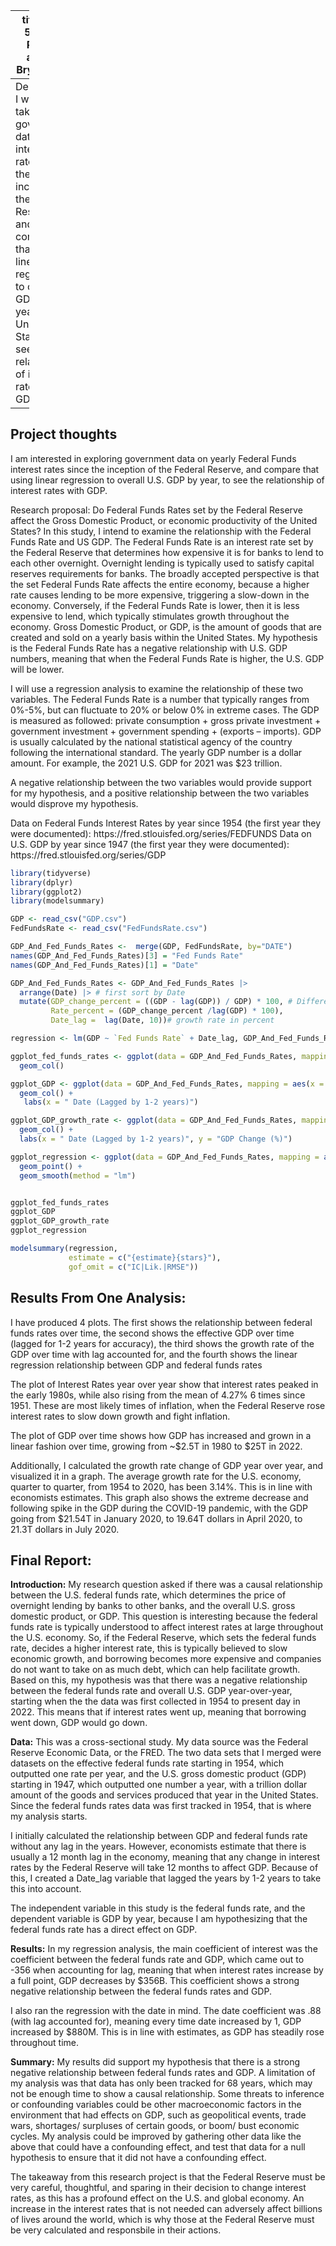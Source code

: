 
---
title: Gov 50 Final Project
author: Bryn Evans

output:
  distill::distill_article:
    self_contained: false
---
Description: I want to take government data on interest rates since the inception of the Federal Reserve, and compare that using linear regression to overall GDP by year for the United States, to see the relationship of interest rates with GDP.

---



## Project thoughts

I am interested in exploring government data on yearly Federal Funds interest rates since the inception of the Federal Reserve, and compare that using linear regression to overall U.S. GDP by year, to see the relationship of interest rates with GDP.

Research proposal: Do Federal Funds Rates set by the Federal Reserve affect the Gross Domestic Product, or economic productivity of the United States? In this study, I intend to examine the relationship with the Federal Funds Rate and US GDP. The Federal Funds Rate is an interest rate set by the Federal Reserve that determines how expensive it is for banks to lend to each other overnight. Overnight lending is typically used to satisfy capital reserves requirements for banks. The broadly accepted perspective is that the set Federal Funds Rate affects the entire economy, because a higher rate causes lending to be more expensive, triggering a slow-down in the economy. Conversely, if the Federal Funds Rate is lower, then it is less expensive to lend, which typically stimulates growth throughout the economy. Gross Domestic Product, or GDP, is the amount of goods that are created and sold on a yearly basis within the United States. My hypothesis is the Federal Funds Rate has a negative relationship with U.S. GDP numbers, meaning that when the Federal Funds Rate is higher, the U.S. GDP will be lower. 

I will use a regression analysis to examine the relationship of these two variables. The Federal Funds Rate is a number that typically ranges from 0%-5%, but can fluctuate to 20% or below 0% in extreme cases. The GDP is measured as followed: private consumption + gross private investment + government investment + government spending + (exports – imports). GDP is usually calculated by the national statistical agency of the country following the international standard. The yearly GDP number is a dollar amount. For example, the 2021 U.S. GDP for 2021 was $23 trillion.

A negative relationship between the two variables would provide support for my hypothesis, and a positive relationship between the two variables would disprove my hypothesis.

Data on Federal Funds Interest Rates by year since 1954 (the first year they were documented): https://fred.stlouisfed.org/series/FEDFUNDS
Data on U.S. GDP by year since 1947 (the first year they were documented): https://fred.stlouisfed.org/series/GDP





```r
library(tidyverse)
library(dplyr)
library(ggplot2)
library(modelsummary)

GDP <- read_csv("GDP.csv")
FedFundsRate <- read_csv("FedFundsRate.csv")

GDP_And_Fed_Funds_Rates <-  merge(GDP, FedFundsRate, by="DATE") 
names(GDP_And_Fed_Funds_Rates)[3] = "Fed Funds Rate"
names(GDP_And_Fed_Funds_Rates)[1] = "Date"

GDP_And_Fed_Funds_Rates <- GDP_And_Fed_Funds_Rates |>
  arrange(Date) |> # first sort by Date
  mutate(GDP_change_percent = ((GDP - lag(GDP)) / GDP) * 100, # Difference in GDP between Dates
         Rate_percent = (GDP_change_percent /lag(GDP) * 100),
         Date_lag =  lag(Date, 10))# growth rate in percent

regression <- lm(GDP ~ `Fed Funds Rate` + Date_lag, GDP_And_Fed_Funds_Rates)

ggplot_fed_funds_rates <- ggplot(data = GDP_And_Fed_Funds_Rates, mapping = aes(x = Date, y = `Fed Funds Rate`)) +
  geom_col() 

ggplot_GDP <- ggplot(data = GDP_And_Fed_Funds_Rates, mapping = aes(x = Date_lag, y = GDP)) +
  geom_col() +
   labs(x = " Date (Lagged by 1-2 years)")

ggplot_GDP_growth_rate <- ggplot(data = GDP_And_Fed_Funds_Rates, mapping = aes(x = Date_lag, y = GDP_change_percent)) +
  geom_col() +
  labs(x = " Date (Lagged by 1-2 years)", y = "GDP Change (%)")

ggplot_regression <- ggplot(data = GDP_And_Fed_Funds_Rates, mapping = aes(x =`Fed Funds Rate`, y = GDP)) +
  geom_point() +
  geom_smooth(method = "lm")


ggplot_fed_funds_rates
ggplot_GDP
ggplot_GDP_growth_rate
ggplot_regression

modelsummary(regression,
             estimate = c("{estimate}{stars}"),
             gof_omit = c("IC|Lik.|RMSE"))
```

## Results From One Analysis: 
  
  I have produced 4 plots. The first shows the relationship between federal funds rates over time, the second shows the effective GDP over time (lagged for 1-2 years for accuracy), the third shows the growth rate of the GDP over time with lag accounted for, and the fourth shows the linear regression relationship between GDP and federal funds rates
  
  The plot of Interest Rates year over year show that interest rates peaked in the early 1980s, while also rising from the mean of 4.27% 6 times since 1951. These are most likely times of inflation, when the Federal Reserve rose interest rates to slow down growth and fight inflation.
  
  The plot of GDP over time shows how GDP has increased and grown in a linear fashion over time, growing from ~$2.5T in 1980 to $25T in 2022. 

Additionally, I calculated the growth rate change of GDP year over year, and visualized it in a graph. The average growth rate for the U.S. economy, quarter to quarter, from 1954 to 2020, has been 3.14%. This is in line with economists estimates. This graph also shows the extreme decrease and following spike in the GDP during the COVID-19 pandemic, with the GDP going from $21.54T in January 2020, to 19.64T dollars in April 2020, to 21.3T dollars in July 2020.

## Final Report:
  
**Introduction:** My research question asked if there was a causal relationship between the U.S. federal funds rate, which determines the price of overnight lending by banks to other banks, and the overall U.S. gross domestic product, or GDP. This question is interesting because the federal funds rate is typically understood to affect interest rates at large throughout the U.S. economy. So, if the Federal Reserve, which sets the federal funds rate, decides a higher interest rate, this is typically believed to slow economic growth, and borrowing becomes more expensive and companies do not want to take on as much debt, which can help facilitate growth. Based on this, my hypothesis was that there was a negative relationship between the federal funds rate and overall U.S. GDP year-over-year, starting when the the data was first collected in 1954 to present day in 2022. This means that if interest rates went up, meaning that borrowing went down, GDP would go down. 

**Data:** This was a cross-sectional study. My data source was the Federal Reserve Economic Data, or the FRED. The two data sets that I merged were datasets on the effective federal funds rate starting in 1954, which outputted one rate per year, and the U.S. gross domestic product (GDP) starting in 1947, which outputted one number a year, with a trillion dollar amount of the goods and services produced that year in the United States. Since the federal funds rates data was first tracked in 1954, that is where my analysis starts.

I initially calculated the relationship between GDP and federal funds rate without any lag in the years. However, economists estimate that there is usually a 12 month lag in the economy, meaning that any change in interest rates by the Federal Reserve will take 12 months to affect GDP. Because of this, I created a Date_lag variable that lagged the years by 1-2 years to take this into account.

The independent variable in this study is the federal funds rate, and the dependent variable is GDP by year, because I am hypothesizing that the federal funds rate has a direct effect on GDP. 

**Results:** In my regression analysis, the main coefficient of interest was the coefficient between the federal funds rate and GDP, which came out to -356 when accounting for lag, meaning that when interest rates increase by a full point, GDP decreases by $356B. This coefficient shows a strong negative relationship between the federal funds rates and GDP.
  
I also ran the regression with the date in mind. The date coefficient was .88 (with lag accounted for), meaning every time date increased by 1, GDP increased by $880M. This is in line with estimates, as GDP has steadily rose throughout time. 

**Summary:** My results did support my hypothesis that there is a strong negative relationship between federal funds rates and GDP. A limitation of my analysis was that data has only been tracked for 68 years, which may not be enough time to show a causal relationship. Some threats to inference or confounding variables could be other macroeconomic factors in the environment that had effects on GDP, such as geopolitical events, trade wars, shortages/ surpluses of certain goods, or boom/ bust economic cycles. My analysis could be improved by gathering other data like the above that could have a confounding effect, and test that data for a null hypothesis to ensure that it did not have a confounding effect.

The takeaway from this research project is that the Federal Reserve must be very careful, thoughtful, and sparing in their decision to change interest rates, as this has a profound effect on the U.S. and global economy. An increase in the interest rates that is not needed can adversely affect billions of lives around the world, which is why those at the Federal Reserve must be very calculated and responsbile in their actions.

